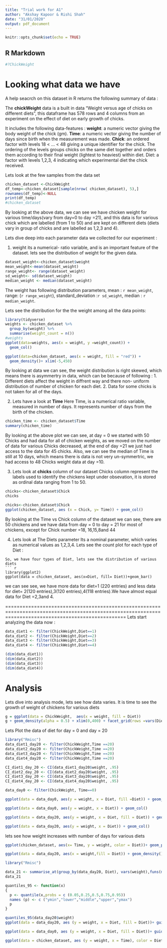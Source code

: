 ---
title: "Trial work for A1"
author: "Akshay Kapoor & Rishi Shah"
date: "31/01/2020"
output: pdf_document
---

```{r setup, include=FALSE}
knitr::opts_chunk$set(echo = TRUE)
```

## R Markdown


``` {r, explore, echo = FALSE}
#?ChickWeight
```
# Looking what data we have
A help seacrch on this dataset in R returns the following summary of data :

The **chickWeight** data is a built in data "Weight versus age of chicks on different diets", this dataframe has 578 rows and 4 columns from an experiment on the effect of diet on early growth of chicks.

It includes the following data-features : 
**weight**: a numeric vector giving the body weight of the chick (gm).
**Time**: a numeric vector giving the number of days since birth when the measurement was made.
**Chick**: an ordered factor with levels 18 < ... < 48 giving a unique identifier for the chick. The ordering of the levels groups chicks on the same diet together and orders them according to their final weight (lightest to heaviest) within diet.
Diet: a factor with levels 1,2,3, 4 indicating which experimental diet the chick received.

Lets look at the few samples from the data set
``` {r, see_the_data, echo =TRUE}
chicken_dataset <-ChickWeight
df_temp<-chicken_dataset[sample(nrow( chicken_dataset), 5),]
rownames(df_temp)<-NULL
print(df_temp)
#chicken_dataset
```
By looking at the above data, we can see we have chicken weight for various time/days(vary from day=0 to day =21), and this data is for various chick which are labelled (from 1 to 50) and are kept on different diets (diets vary in group of chicks and are labelled as 1,2,3 and 4).

Lets dive deep into each parameter data we collected for our experiment :

1. weight
its a numerical- ratio variable, and is an important feature of the dataset.
lets see the distribution of weight for the given data.

``` {r, mean_weight, echo = FALSE}
dataset_weight<-chicken_dataset$weight
mean_weight<-mean(dataset_weight)
range_weight<- range(dataset_weight)
sd_weight<- sd(dataset_weight)
median_weight <- median(dataset_weight)

```

The weight has following distribution parameters,
mean : `r mean_weight`, range: (`r range_weight`), standard_deviation :`r sd_weight`, median : `r median_weight`.

Lets see the distribution for the the weight among all the data points:
``` {r, plot1}
library(tidyverse)
weights <- chicken_dataset %>% 
  group_by(weight) %>% 
  summarise(weight_count = n())
#weights
ggplot(data=weights, aes(x = weight, y =weight_count)) +
  geom_col()

```
``` {r}
ggplot(data=chicken_dataset, aes(x = weight, fill = "red")) +
  geom_density()+ xlim(-5,450)
```

By looking at data we can see, the weight distribution is right skewed, which means there is asymmertry in data, which can be because of following :
1. Different diets affect the weight in diffrent way and there non- uniform distribution of number of chicken for each diet.
2. Data for some chicks is not taken for all of the days.


2. Lets have a look at **Time**
Here Time, is a numerical ratio variable, measured in number of days.
It represents number of days from the birth of the chicken.

``` {r,}
chicken_time <- chicken_dataset$Time
summary(chicken_time)

```


By looking at the above plot we can see, at day = 0 we started with 50 Chicks and had data for all of chicken weights, as we moved on the number of data for various Chicks decreased, at the end of day =21 we just had access to the data for 45 chicks.
Also, we can see the median of Time is still at 10 days, which means there is data is not very un-symmertric, we had access to 48 Chicks weight data at day =10.

3. Lets look at  **chicks** column of our dataset 
Chicks column represent the labels used to identify the chickens kept under obsevation, it is stored as ordinal data
ranging from 1 to 50.

``` {r,echo = FALSE, include = FALSE}
chicks<-chicken_dataset$Chick
chicks
```


``` {r,}
chicks<-chicken_dataset$Chick
ggplot(chicken_dataset, aes (x = Chick, y= Time)) + geom_col() 
```

By looking at the Time vs Chick column of the dataset we can see, there are 50 chickens and we have data from day = 0 to day = 21 for most of chickens, 
except for Chick number =18, 16,15,8and 44


4. Lets look at The Diets parameter
Its a nominal parameter, which varies as numerical values as 1,2,3,4.
Lets see the count plot for each type of Diet :

```
So, we have four types of Diet, lets see the distribution of various diets
``` {r,}
library(ggplot2)
ggplot(data = chicken_dataset, aes(x=Diet, fill= Diet))+geom_bar()
```
we can see see, we have more data for diet=1 (220 entries) and less data for diet= 2(120 entries),3(120 entries),4(118 entries).We have almost equal data for Diet =2,3and 4.

======================================================================================================================================================
Lets start analyzing the data now :


``` {r,}
data_diet1 <- filter(ChickWeight,Diet==1)
data_diet2 <- filter(ChickWeight,Diet==2)
data_diet3 <- filter(ChickWeight,Diet==3)
data_diet4 <- filter(ChickWeight,Diet==4)

(dim(data_diet1))
(dim(data_diet2))
(dim(data_diet3))
(dim(data_diet4))


```

# Analysis

Lets dive into analysis mode, lets see how data varies.
It is time to see the growth of weight of chickens for various diets 

``` {r,}
g = ggplot(data = ChickWeight,  aes(x = weight, fill = Diet))
g + geom_density(alpha = 0.5) + xlim(0,400) + facet_grid(rows =vars(Diet))
```

Lets Plot the data of diet for day = 0 and day = 20

``` {r,}
library("Rmisc")
data_diet1_day20 <- filter(ChickWeight,Time ==20)
data_diet2_day20 <- filter(ChickWeight,Time ==20)
data_diet3_day20 <- filter(ChickWeight,Time ==20)
data_diet4_day20 <- filter(ChickWeight,Time ==20)

CI_diet1_day_20 <- CI(data_diet1_day20$weight, .95)
CI_diet2_day_20 <- CI(data_diet2_day20$weight, .95)
CI_diet3_day_20 <- CI(data_diet3_day20$weight, .95)
CI_diet4_day_20 <- CI(data_diet4_day20$weight, .95)
```

```{r,}
data_day0 <- filter(ChickWeight, Time==0)
```

``` {r,}
ggplot(data = data_day0, aes(y = weight, x = Diet, fill =Diet)) + geom_boxplot()
```
``` {r,}
ggplot(data = data_day0, aes(y = weight, x = Diet)) + geom_col()
```

``` {r,}
ggplot(data = data_day20, aes(y = weight, x = Diet, fill = Diet)) + geom_boxplot()+theme_bw()
```

``` {r,}
ggplot(data = data_day20, aes(y = weight, x = Diet)) + geom_col()
```

lets see how weight increases with number of days for various diets
``` {r,}
ggplot(chicken_dataset, aes(x= Time, y = weight, color = Diet))+ geom_point() + geom_smooth(se = FALSE)+ theme_bw()

```
``` {r,}
ggplot(data = data_day20, aes(x = weight,fill = Diet)) + geom_density()+theme_bw()+ facet_wrap(~Diet)
```

``` {r,}
library("Rmisc")
```
``` {r}
data_21 <- summarise_at(group_by(data_day20, Diet), vars(weight),funs(mean(weight)))
data_21
```
``` {r}

quantiles_95 <- function(x)
{
  p <- quantile(x,probs = c (0.05,0.25,0.5,0.75,0.95))
  names (p) <- c ("ymin","lower","middle","upper","ymax")
  p
}

quantiles_95(data_day20$weight)
ggplot(data = data_day20, aes (y = weight, x = Diet, fill = Diet))+ guides(Fill=F) + coord_flip() + stat_summary(fun.data= quantiles_95, geom = "boxplot")

```

``` {r,}
ggplot(data = data_day0, aes (y = weight, x = Diet, fill = Diet))+ guides(Fill=F) + coord_flip() + stat_summary(fun.data= quantiles_95, geom = "boxplot")
```

``` {r,}
ggplot(data = chicken_dataset, aes (y = weight, x = Time), color = Diet)+ geom_col()
```


